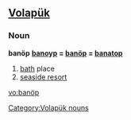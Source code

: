 ==[[Volapük]]==
===Noun===
'''banöp'''
'''[[banoyp]] = [[banöp]] = [[banatop]]'''
# [[bath]] place
# [[seaside resort]]

[[Category:Volapük nouns]]

[[vo:banöp]]